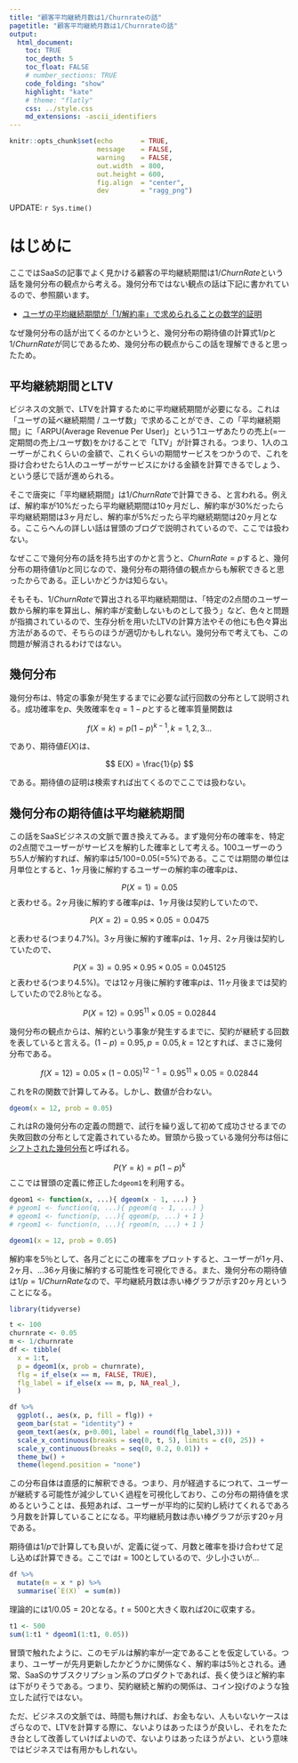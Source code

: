 ```yaml
---
title: "顧客平均継続月数は1/Churnrateの話"
pagetitle: "顧客平均継続月数は1/Churnrateの話"
output:
  html_document:
    toc: TRUE
    toc_depth: 5
    toc_float: FALSE
    # number_sections: TRUE
    code_folding: "show"
    highlight: "kate"
    # theme: "flatly"
    css: ../style.css
    md_extensions: -ascii_identifiers
---
```


```r
knitr::opts_chunk$set(echo       = TRUE,
                      message    = FALSE,
                      warning    = FALSE,
                      out.width  = 800,
                      out.height = 600,
                      fig.align  = "center",
                      dev        = "ragg_png")
```

<div class="update-right">
UPDATE: `r Sys.time()`
</div>

# はじめに

ここではSaaSの記事でよく見かける顧客の平均継続期間は$1/ChurnRate$という話を幾何分布の観点から考える。幾何分布ではない観点の話は下記に書かれているので、参照願います。

- [ユーザの平均継続期間が「1/解約率」で求められることの数学的証明](https://migi.hatenablog.com/entry/churn-formula)

なぜ幾何分布の話が出てくるのかというと、幾何分布の期待値の計算式$1/p$と$1/ChurnRate$が同じであるため、幾何分布の観点からこの話を理解できると思ったため。

## 平均継続期間とLTV

ビジネスの文脈で、LTVを計算するために平均継続期間が必要になる。これは「ユーザの延べ継続期間 / ユーザ数」で求めることができ、この「平均継続期間」に「ARPU(Average Revenue Per User)」という1ユーザあたりの売上(=一定期間の売上/ユーザ数)をかけることで「LTV」が計算される。つまり、1人のユーザーがこれくらいの金額で、これくらいの期間サービスをつかうので、これを掛け合わせたら1人のユーザーがサービスにかける金額を計算できるでしょう、という感じで話が進められる。

そこで唐突に「平均継続期間」は$1/ChurnRate$で計算できる、と言われる。例えば、解約率が10%だったら平均継続期間は10ヶ月だし、解約率が30%だったら平均継続期間は3ヶ月だし、解約率が5%だったら平均継続期間は20ヶ月となる。ここらへんの詳しい話は冒頭のブログで説明されているので、ここでは扱わない。

なぜここで幾何分布の話を持ち出すのかと言うと、$ChurnRate=p$すると、幾何分布の期待値$1/p$と同じなので、幾何分布の期待値の観点からも解釈できると思ったからである。正しいかどうかは知らない。

そもそも、$1/ChurnRate$で算出される平均継続期間は、「特定の2点間のユーザー数から解約率を算出し、解約率が変動しないものとして扱う」など、色々と問題が指摘されているので、生存分析を用いたLTVの計算方法やその他にも色々算出方法があるので、そちらのほうが適切かもしれない。幾何分布で考えても、この問題が解消されるわけではない。

## 幾何分布

幾何分布は、特定の事象が発生するまでに必要な試行回数の分布として説明される。成功確率を$p$、失敗確率を$q=1-p$とすると確率質量関数は

$$
f(X=k) = p(1-p)^{k-1}, k = 1,2,3...
$$

であり、期待値$E(X)$は、

$$
E(X) = \frac{1}{p}
$$

である。期待値の証明は検索すれば出てくるのでここでは扱わない。

## 幾何分布の期待値は平均継続期間

この話をSaaSビジネスの文脈で置き換えてみる。まず幾何分布の確率を、特定の2点間でユーザーがサービスを解約した確率として考える。100ユーザーのうち5人が解約すれば、解約率は5/100=0.05(=5%)である。ここでは期間の単位は月単位とすると、1ヶ月後に解約するユーザーの解約率の確率$p$は、

$$
P(X=1) = 0.05
$$
と表わせる。2ヶ月後に解約する確率$p$は、1ヶ月後は契約していたので、

$$
P(X=2) = 0.95×0.05=0.0475
$$

と表わせる(つまり4.7%)。3ヶ月後に解約す確率$p$は、1ヶ月、2ヶ月後は契約していたので、

$$
P(X=3) = 0.95×0.95×0.05=0.045125
$$
と表わせる(つまり4.5%)。では12ヶ月後に解約す確率$p$は、11ヶ月後までは契約していたので2.8％となる。

$$
P(X=12) = 0.95^{11}×0.05=0.02844
$$

幾何分布の観点からは、解約という事象が発生するまでに、契約が継続する回数を表していると言える。$(1-p)=0.95, p = 0.05, k = 12$とすれば、まさに幾何分布である。

$$
f(X=12) = 0.05×(1-0.05)^{12-1} = 0.95^{11}×0.05=0.02844
$$

これをRの関数で計算してみる。しかし、数値が合わない。

```r
dgeom(x = 12, prob = 0.05)
```

これはRの幾何分布の定義の問題で、試行を繰り返して初めて成功させるまでの失敗回数の分布として定義されているため。冒頭から扱っている幾何分布は俗に[シフトされた幾何分布](https://ja.wikipedia.org/wiki/%E5%B9%BE%E4%BD%95%E5%88%86%E5%B8%83)と呼ばれる。

$$
P(Y=k) = p(1-p)^{k}
$$
ここでは冒頭の定義に修正した`dgeom1`を利用する。

```r
dgeom1 <- function(x, ...){ dgeom(x - 1, ...) }
# pgeom1 <- function(q, ...){ pgeom(q - 1, ...) }
# qgeom1 <- function(p, ...){ qgeom(p, ...) + 1 }
# rgeom1 <- function(n, ...){ rgeom(n, ...) + 1 }

dgeom1(x = 12, prob = 0.05)
```

解約率を5％として、各月ごとにこの確率をプロットすると、ユーザーが1ヶ月、2ヶ月、...36ヶ月後に解約する可能性を可視化できる。また、幾何分布の期待値は$1/p=1/ChurnRate$なので、平均継続月数は赤い棒グラフが示す20ヶ月ということになる。

```r
library(tidyverse)

t <- 100
churnrate <- 0.05
m <- 1/churnrate
df <- tibble(
  x = 1:t,
  p = dgeom1(x, prob = churnrate),
  flg = if_else(x == m, FALSE, TRUE),
  flg_label = if_else(x == m, p, NA_real_),
  )

df %>% 
  ggplot(., aes(x, p, fill = flg)) + 
  geom_bar(stat = "identity") + 
  geom_text(aes(x, p+0.001, label = round(flg_label,3))) + 
  scale_x_continuous(breaks = seq(0, t, 5), limits = c(0, 25)) + 
  scale_y_continuous(breaks = seq(0, 0.2, 0.01)) + 
  theme_bw() + 
  theme(legend.position = "none")
```

この分布自体は直感的に解釈できる。つまり、月が経過するにつれて、ユーザーが継続する可能性が減少していく過程を可視化しており、この分布の期待値を求めるということは、長短あれば、ユーザーが平均的に契約し続けてくれるであろう月数を計算していることになる。平均継続月数は赤い棒グラフが示す20ヶ月である。

期待値は$1/p$で計算しても良いが、定義に従って、月数と確率を掛け合わせて足し込めば計算できる。ここでは$t=100$としているので、少し小さいが…

```r
df %>% 
  mutate(m = x * p) %>% 
  summarise(`E(X)` = sum(m))
```

理論的には$1/0.05=20$となる。$t=500$と大きく取れば20に収束する。

```r
t1 <- 500
sum(1:t1 * dgeom1(1:t1, 0.05))
```

冒頭で触れたように、このモデルは解約率が一定であることを仮定している。つまり、ユーザーが先月更新したかどうかに関係なく、解約率は5％とされる。通常、SaaSのサブスクリプション系のプロダクトであれば、長く使うほど解約率は下がりそうである。つまり、契約継続と解約の関係は、コイン投げのような独立した試行ではない。

ただ、ビジネスの文脈では、時間も無ければ、お金もない、人もいないケースはざらなので、LTVを計算する際に、ないよりはあったほうが良いし、それをたたき台として改善していけばよいので、ないよりはあったほうがよい、という意味ではビジネスでは有用かもしれない。

